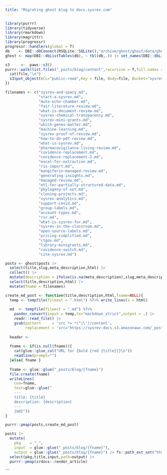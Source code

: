 ```yaml
---
title: "Migrating ghost blog to docs.sysrev.com"
---
```


```r
library(purrr)
library(tidyverse)
library(rmarkdown)
library(magrittr)
library(progressr)
progressr::handlers(global = T)
db    <- DBI::dbConnect(RSQLite::SQLite(),"archive/ghost/ghost/data/ghost.db")
ghost <- map(DBI::dbListTables(db), ~ tbl(db,.)) |> set_names(DBI::dbListTables(db))
```

```r
s3     <-  paws::s3()
purrr::walk(list.files("_posts/blog/content",recursive = T,full.names = T),\(file){
  cat(file,"\n")
  s3$put_object(ACL="public-read",Key = file, Body=file, Bucket="sysrev-docs")
})
```

```r
filenames <- c("sysrev-and-spacy.md",
               "start-a-sysrev.md",
               "mute-echo-chamber.md",
               "fair-literature-review.md",
               "what-is-document-review.md",
               "sysrev-chemical-transparency.md",
               "sysrev-mini-grants.md",
               "which-genes-matter.md",
               "machine-learning.md",
               "sysrev-proof-of-review.md",
               "how-to-do-pdf-review.md",
               "what-is-sysrev.md",
               "pharmacovigilance-living-review.md",
               "covidence-replacement.md",
               "covidence-replacement-2.md",
               "excel-for-extraction.md",
               "ris-import.md",
               "mangiferin-managed-review.md",
               "generating-insights.md",
               "managed-review.md",
               "etl-for-partially-structured-data.md",
               "phylogeny-of-sot.md",
               "cloning-projects.md",
               "sysrev-analytics.md",
               "support-covid.md",
               "group-labels.md",
               "account-types.md",
               "rsr.md",
               "what-is-sysrev-for.md",
               "sysrev-in-the-classroom.md",
               "open-source-labels.md",
               "pricing-simplified.md",
               "ctgov.md",
               "library-minigrants.md",
               "covidence-switch.md",
               "cite-sysrev.md")
```

```r
posts <- ghost$posts |> 
  select(title,slug,meta_description,html) |> 
  collect() |> 
  mutate(description = ifelse(is.na(meta_description),slug,meta_description),.keep="unused") |> 
  select(title,description,html) |> 
  mutate(fname = filenames)

create_md_post <- function(title,description,html,fname=NULL){
  temp <- tempfile(fileext = ".html") %T>% write_lines(x = html)
  
  md  <- tempfile(fileext = ".md") %T>%
    pandoc_convert(input = temp,to="markdown_strict",output = .) |>
    readr::read_file() |> 
    gsub(pattern     = 'src *= *("|\')/content',
         replacement = 'src="https://sysrev-docs.s3.amazonaws.com/_posts/blog/content')
  
  header <- 
  
  fname <- if(is.null(fname)){
    cat(glue::glue_col("URL for {bold {red {title}}}\n"))
    readline(prompt="")
  }else{ fname }
  
  fname <- glue::glue("_posts/blog/{fname}")
  file.create(fname)
  writeLines(
    con=fname,
    text=glue::glue("
    ---
    title: {title}
    description: {description}
    ---
    {md}"))
}

purrr::pmap(posts,create_md_post)

posts |> 
  mutate(
    pkg    = ".",
    input  = glue::glue("_posts/blog/{fname}"),
    output = glue::glue("_posts/blog/{fname}") |> fs::path_ext_set("html")) |> 
  select(pkg,title,input,path=output) |> 
  purrr::pmap(srdocs::render_article)

```

```
